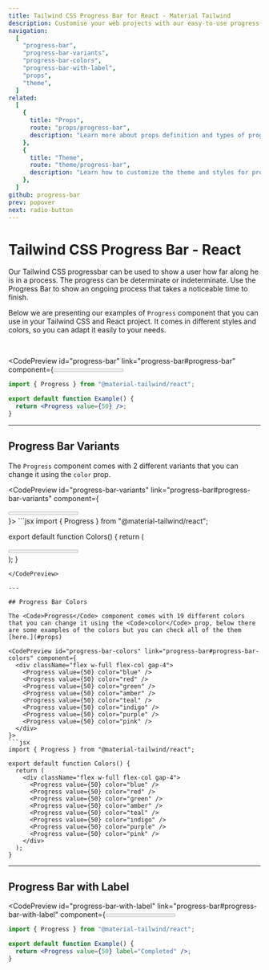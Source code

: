 ```yaml
---
title: Tailwind CSS Progress Bar for React - Material Tailwind
description: Customise your web projects with our easy-to-use progress bar component for Tailwind CSS and React using Material Design guidelines.
navigation:
  [
    "progress-bar",
    "progress-bar-variants",
    "progress-bar-colors",
    "progress-bar-with-label",
    "props",
    "theme",
  ]
related:
  [
    {
      title: "Props",
      route: "props/progress-bar",
      description: "Learn more about props definition and types of progress bar component.",
    },
    {
      title: "Theme",
      route: "theme/progress-bar",
      description: "Learn how to customize the theme and styles for progress bar component.",
    },
  ]
github: progress-bar
prev: popover
next: radio-button
---
```


# Tailwind CSS Progress Bar - React

Our Tailwind CSS progressbar can be used to show a user how far along he is in a process. The progress can be determinate or indeterminate. Use the Progress Bar to show an ongoing process that takes a noticeable time to finish.

Below we are presenting our examples of <Code>Progress</Code> component that you can use in your Tailwind CSS and React project. It comes in different styles and colors, so you can adapt it easily to your needs.

<br />

<CodePreview id="progress-bar" link="progress-bar#progress-bar" component={<Progress value={50} />}>
```jsx
import { Progress } from "@material-tailwind/react";

export default function Example() {
  return <Progress value={50} />;
}
```
</CodePreview>

---

## Progress Bar Variants

The <Code>Progress</Code> component comes with 2 different variants that you can change it using the <Code>color</Code> prop.

<CodePreview id="progress-bar-variants" link="progress-bar#progress-bar-variants" component={
  <div className="flex w-full flex-col gap-4">
    <Progress value={50} variant="filled" />
    <Progress value={50} variant="gradient" />
  </div>
}>
```jsx
import { Progress } from "@material-tailwind/react";

export default function Colors() {
  return (
    <div className="flex w-full flex-col gap-4">
      <Progress value={50} variant="filled" />
      <Progress value={50} variant="gradient" />
    </div>
  );
}
```
</CodePreview>

---

## Progress Bar Colors

The <Code>Progress</Code> component comes with 19 different colors that you can change it using the <Code>color</Code> prop, below there are some examples of the colors but you can check all of the them [here.](#props)

<CodePreview id="progress-bar-colors" link="progress-bar#progress-bar-colors" component={
  <div className="flex w-full flex-col gap-4">
    <Progress value={50} color="blue" />
    <Progress value={50} color="red" />
    <Progress value={50} color="green" />
    <Progress value={50} color="amber" />
    <Progress value={50} color="teal" />
    <Progress value={50} color="indigo" />
    <Progress value={50} color="purple" />
    <Progress value={50} color="pink" />
  </div>
}>
```jsx
import { Progress } from "@material-tailwind/react";

export default function Colors() {
  return (
    <div className="flex w-full flex-col gap-4">
      <Progress value={50} color="blue" />
      <Progress value={50} color="red" />
      <Progress value={50} color="green" />
      <Progress value={50} color="amber" />
      <Progress value={50} color="teal" />
      <Progress value={50} color="indigo" />
      <Progress value={50} color="purple" />
      <Progress value={50} color="pink" />
    </div>
  );
}
```
</CodePreview>

---

## Progress Bar with Label

<CodePreview id="progress-bar-with-label" link="progress-bar#progress-bar-with-label" component={<Progress value={50} label="Completed" />}>
```jsx
import { Progress } from "@material-tailwind/react";

export default function Example() {
  return <Progress value={50} label="Completed" />;
}
```
</CodePreview>

<span id="props" className="scroll-mt-48" />
<span id="theme" className="scroll-mt-48" />
